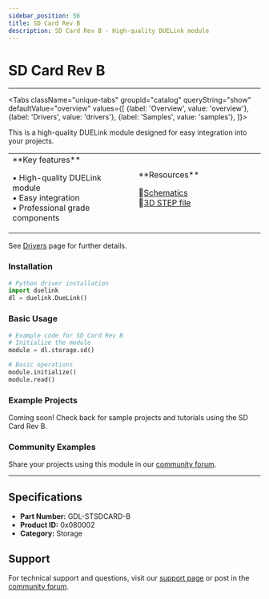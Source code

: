 ```yaml
---
sidebar_position: 56
title: SD Card Rev B
description: SD Card Rev B - High-quality DUELink module
---
```



# SD Card Rev B

<ProductImageSelector 
  partNumber="stsdcard-b"
  productName="SD Card Rev B"
/>

---

<Tabs className="unique-tabs" groupid="catalog" queryString="show" defaultValue="overview"
  values={[
    {label: 'Overview', value: 'overview'},
    {label: 'Drivers', value: 'drivers'},
    {label: 'Samples', value: 'samples'},
  ]}>

<TabItem value="overview">

This is a high-quality DUELink module designed for easy integration into your projects.

<table><td width='50%'>
**Key features**

• High-quality DUELink module<br/>
• Easy integration<br/>
• Professional grade components<br/>

</td><td width='50%'>
**Resources**
 
📄[Schematics](/sch/stsdcard-b.pdf)<br/>
🔩[3D STEP file](/3d/stsdcard-b.step)<br/>

</td></table>

</TabItem>

<TabItem value="drivers">

See [Drivers](../../engine/drivers) page for further details.

### Installation

```python
# Python driver installation
import duelink
dl = duelink.DueLink()
```

### Basic Usage

```python
# Example code for SD Card Rev B
# Initialize the module
module = dl.storage.sd()

# Basic operations
module.initialize()
module.read()
```

</TabItem>

<TabItem value="samples">

### Example Projects

Coming soon! Check back for sample projects and tutorials using the SD Card Rev B.

### Community Examples

Share your projects using this module in our [community forum](https://forums.ghielectronics.com).

</TabItem>

</Tabs>

---

## Specifications

- **Part Number:** GDL-STSDCARD-B
- **Product ID:** 0x080002
- **Category:** Storage

## Support

For technical support and questions, visit our [support page](../../support) or post in the [community forum](https://forums.ghielectronics.com).

